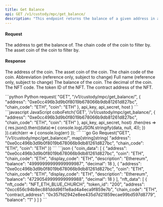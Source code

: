 ```yaml
---
title: Get Balance
api: GET /v1/custody/mpc/get_balance/ 
description: "This endpoint returns the balance of a given address in a custody wallet. The response contains information about the coins and NFTs held by the address, including their balance, decimal, and description."
---
```

#### Request
<ParamField body="address" type="String" required>The address to get the balance of.</ParamField>
<ParamField body="chain_code" type="String" >The chain code of the coin to filter by.</ParamField>
<ParamField body="coin" type="String" >The asset coin of the coin to filter by.</ParamField>

#### Response
<ResponseField name="address" type="String" >The address of the coin.</ResponseField>
<ResponseField name="coin" type="String" >The asset coin of the coin.</ResponseField>
<ResponseField name="chain_code" type="String" >The chain code of the coin.</ResponseField>
<ResponseField name="display_code" type="String" >Abbreviation (reference only, subject to change)</ResponseField>
<ResponseField name="description" type="String" >Full name (reference only, subject to change)</ResponseField>
<ResponseField name="balance" type="String" >The balance of the coin.</ResponseField>
<ResponseField name="decimal" type="Int" >The decimal of the coin.</ResponseField>
<ResponseField name="nft_code" type="String" >The NFT code.</ResponseField>
<ResponseField name="token_id" type="String" >The token ID of the NFT.</ResponseField>
<ResponseField name="contract_address" type="String" >The contract address of the NFT.</ResponseField>

<RequestExample>
```python Python
request(
    "GET",
    "/v1/custody/mpc/get_balance/",
    {
        "address": "0xe0cc496b3d9b0f8019b678066b9db81261d827bc",
        "chain_code": "ETH",
        "coin": "ETH"
    },
    api_key, api_secret, host
)
```
```javascript JavaScript
coboFetch('GET', '/v1/custody/mpc/get_balance/', {
    "address": "0xe0cc496b3d9b0f8019b678066b9db81261d827bc",
    "chain_code": "ETH",
    "coin": "ETH"
}, api_key, api_secret, host)
    .then(res => {
        res.json().then((data)=>{
            console.log(JSON.stringify(data, null, 4));
        })
    }).catch(err => {
        console.log(err)
    });
```
```go Go
Request("GET", "/v1/custody/mpc/get_balance/", map[string]string{
    "address": "0xe0cc496b3d9b0f8019b678066b9db81261d827bc",
    "chain_code": "ETH",
    "coin": "ETH"
})
```
</RequestExample>

<ResponseExample>
```json
{
  "coin_data": [
    {
      "address": "0xe0cc496b3d9b0f8019b678066b9db81261d827bc",
      "coin": "ETH",
      "chain_code": "ETH",
      "display_code": "ETH",
      "description": "Ethereum",
      "balance": "49999999999999999987",
      "decimal": 18
    },
    {
      "address": "0xe0cc496b3d9b0f8019b678066b9db81261d827bc",
      "coin": "ETH",
      "chain_code": "ETH",
      "display_code": "ETH",
      "description": "Ethereum",
      "balance": "47290549999999999988",
      "decimal": 18
    }
  ],
  "nft_data": [
    {
      "nft_code": "NFT_ETH_BLUE_CHURCH",
      "token_id": "200",
      "address": "0xcc656c94b8ec881ddd9611e8ad4a4eca9f859e7b",
      "chain_code": "ETH",
      "contract_address": "0x357fd2942e8ee435d7d21859ecae99bd597d8779",
      "balance": "1"
    }
  ]
}
```
</ResponseExample>
